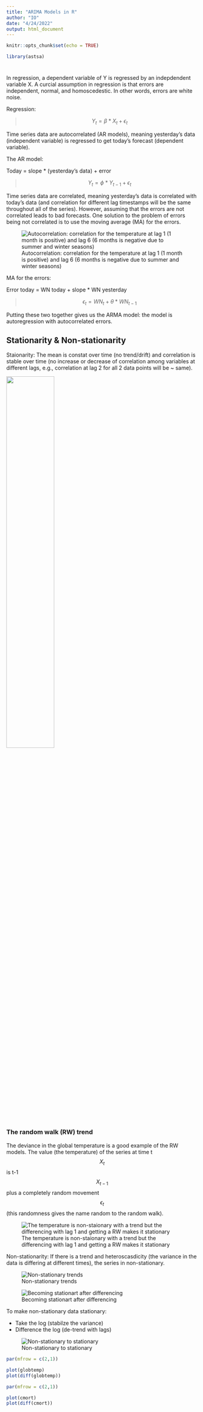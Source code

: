 ```yaml
---
title: "ARIMA Models in R"
author: "IO"
date: "4/24/2022"
output: html_document
---
```


```r
knitr::opts_chunk$set(echo = TRUE)

library(astsa)
```

# 

In regression, a dependent variable of Y is regressed by an indepdendent variable X. A curcial assumption in regression is that errors are independent, normal, and homoscedestic. In other words, errors are white noise.

Regression:

> $$Y_{t} = \beta * X_{t} + \epsilon_{t}$$

Time series data are autocorrelated (AR models), meaning yesterday's data (independent variable) is regressed to get today's forecast (dependent variable). 

The AR model:

Today = slope * (yesterday's data) + error

> $$Y_{t} = \phi * Y_{t-1} + \epsilon_{t}$$

Time series data are correlated, meaning yesterday's data is correlated with today's data (and correlation for different lag timestamps will be the same throughout all of the series). However, assuming that the errors are not correlated leads to bad forecasts. One solution to the problem of errors being not correlated is to use the moving average (MA) for the errors. 

![Autocorrelation: correlation for the temperature at lag 1 (1 month is positive) and lag 6 (6 months is negative due to summer and winter seasons)](ARIMA models in R_insertimage_2.png)

MA for the errors:

Error today = WN today + slope * WN yesterday

> $$\epsilon_{t} = WN_{t} + \theta * WN_{t-1}$$

Putting these two together gives us the ARMA model: the model is autoregression with autocorrelated errors.

## Stationarity & Non-stationarity

Staionarity: The mean is constat over time (no trend/drift) and correlation is stable over time (no increase or decrease of correlation among variables at different lags, e.g., correlation at lag 2 for all 2 data points will be ~ same).

![](ARIMA models in R_insertimage_1.png){width=50%}

### The random walk (RW) trend

The deviance in the global temperature is a good example of the RW models. The value (the temperature) of the series at time t $$X_{t}$$ is t-1 $$X_{t-1}$$ plus a completely random movement $$\epsilon_{t}$$ (this randomness gives the name random to the random walk). 

![The temperature is non-staionary with a trend but the differencing with lag 1 and getting a RW makes it stationary](ARIMA models in R_insertimage_3.png)

Non-stationarity: If there is a trend and heteroscasdicity (the variance in the data is differing at different times), the series in non-stationary. 

![Non-stationary trends](ARIMA models in R_insertimage_5.png)

![Becoming stationart after differencing](ARIMA models in R_insertimage_6.png)

To make non-stationary data stationary: 

* Take the log (stabilze the variance)
* Difference the log (de-trend with lags)

![Non-stationary to stationary](ARIMA models in R_insertimage_4.png)

```r
par(mfrow = c(2,1))

plot(globtemp)
plot(diff(globtemp))
```

```r
par(mfrow = c(2,1))

plot(cmort)
plot(diff(cmort))
```

